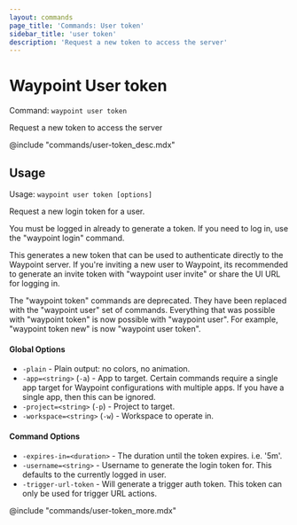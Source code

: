 ```yaml
---
layout: commands
page_title: 'Commands: User token'
sidebar_title: 'user token'
description: 'Request a new token to access the server'
---
```


# Waypoint User token

Command: `waypoint user token`

Request a new token to access the server

@include "commands/user-token_desc.mdx"

## Usage

Usage: `waypoint user token [options]`

Request a new login token for a user.

You must be logged in already to generate a token. If you need to
log in, use the "waypoint login" command.

This generates a new token that can be used to authenticate directly
to the Waypoint server. If you're inviting a new user to Waypoint,
its recommended to generate an invite token with "waypoint user invite"
or share the UI URL for logging in.

The "waypoint token" commands are deprecated. They have been replaced with
the "waypoint user" set of commands. Everything that was possible with
"waypoint token" is now possible with "waypoint user". For example,
"waypoint token new" is now "waypoint user token".

#### Global Options

- `-plain` - Plain output: no colors, no animation.
- `-app=<string>` (`-a`) - App to target. Certain commands require a single app target for Waypoint configurations with multiple apps. If you have a single app, then this can be ignored.
- `-project=<string>` (`-p`) - Project to target.
- `-workspace=<string>` (`-w`) - Workspace to operate in.

#### Command Options

- `-expires-in=<duration>` - The duration until the token expires. i.e. '5m'.
- `-username=<string>` - Username to generate the login token for. This defaults to the currently logged in user.
- `-trigger-url-token` - Will generate a trigger auth token. This token can only be used for trigger URL actions.

@include "commands/user-token_more.mdx"
